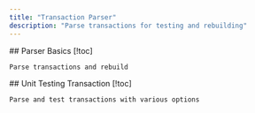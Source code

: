 ```yaml
---
title: "Transaction Parser"
description: "Parse transactions for testing and rebuilding"
---
```


<Cards>
  <Card href="/apis/txparser/basics">
    ## Parser Basics [!toc]

    Parse transactions and rebuild
  </Card>

  <Card href="/apis/txparser/txtester">
    ## Unit Testing Transaction [!toc]

    Parse and test transactions with various options
  </Card>
</Cards>
